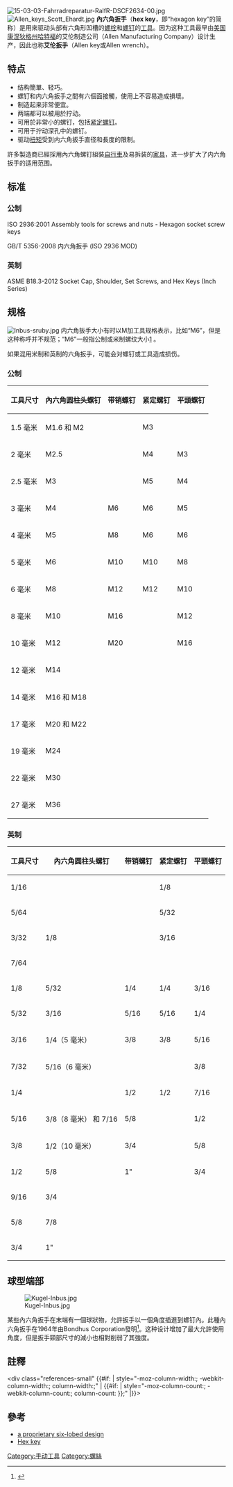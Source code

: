 {{noteTA
|G1=長度單位
|T=zh-cn:內六角扳手; zh-tw:內六角扳手; zh-hk:六角匙;
|1=zh-cn:內六角扳手; zh-tw:內六角扳手; zh-hk:六角匙;
}}
[[File:15-03-03-Fahrradreparatur-RalfR-DSCF2634-00.jpg|thumb]]
[[File:Allen_keys_Scott_Ehardt.jpg|thumb]]
'''內六角扳手'''（'''hex key'''，即“hexagon key”的简称）是用來驱动头部有六角形凹槽的[[螺栓|螺栓]]和[[螺钉|螺钉]]的[[工具|工具]]。因为这种工具最早由[[美国|美国]][[康涅狄格州|康涅狄格州]][[哈特福|哈特福]]的艾伦制造公司（Allen Manufacturing Company）设计生产，因此也称'''艾伦扳手'''（Allen key或Allen wrench）。

== 特点 ==
* 结构簡單、轻巧。
* 螺钉和内六角扳手之間有六個面接觸，使用上不容易造成損壞。
* 制造起来非常便宜。
* 两端都可以被用於拧动。
* 可用於非常小的螺钉，包括[[紧定螺钉|紧定螺钉]]。
* 可用于拧动深孔中的螺钉。
* 驱动[[扭矩|扭矩]]受到内六角扳手直径和長度的限制。

許多製造商已經採用內六角螺钉組裝[[自行車|自行車]]及易拆装的[[家具|家具]]，进一步扩大了内六角扳手的适用范围。

== 标准 ==
=== 公制 ===
ISO 2936:2001 Assembly tools for screws and nuts - Hexagon socket screw keys

GB/T 5356-2008 内六角扳手 (ISO 2936 MOD)

=== 英制 ===
ASME B18.3-2012 Socket Cap, Shoulder, Set Screws, and Hex Keys (Inch Series)

== 规格 ==
[[File:Inbus-sruby.jpg|thumb]]
内六角扳手大小有时以M加工具规格表示，比如“M6”，但是这种称呼并不规范；“M6”一般指公制或米制螺纹大小[http://en.wikipedia.org/wiki/ISO_metric_screw_thread#Designation] {{Wayback|url=http://en.wikipedia.org/wiki/ISO_metric_screw_thread#Designation |date=20201111193730 }}。

如果混用米制和英制的六角扳手，可能会对螺钉或工具造成损伤。

=== 公制 ===
{| border="1" class="wikitable" width=50%
!工具尺寸
!內六角圆柱头螺钉
!带销螺钉
!紧定螺钉
!平頭螺钉
|- align=center
| 1.5 毫米 ||M1.6 和 M2|| ||M3
|- align=center
| 2 毫米 ||M2.5 || ||M4||M3
|- align=center
| 2.5 毫米 ||M3|| ||M5||M4
|- align=center
| 3 毫米 ||M4||M6||M6||M5
|- align=center
| 4 毫米 ||M5||M8||M6||M6
|- align=center
| 5 毫米 ||M6||M10||M10||M8
|- align=center
| 6 毫米 ||M8||M12||M12||M10
|- align=center
| 8 毫米 ||M10||M16|| ||M12
|- align=center
| 10 毫米 ||M12||M20|| ||M16
|- align=center
| 12 毫米 ||M14|| || ||
|- align=center
| 14 毫米 ||M16 和 M18|| || ||
|- align=center
| 17 毫米 ||M20 和 M22|| || ||
|- align=center
| 19 毫米 ||M24|| || ||
|- align=center
| 22 毫米 ||M30|| || ||
|- align=center
| 27 毫米 ||M36|| || ||
|}

=== 英制 ===
{| border="1" class="wikitable" width=50%
!工具尺寸
!內六角圆柱头螺钉
!带销螺钉
!紧定螺钉
!平頭螺钉
|- align=center
| 1/16|| || ||1/8||
|- align=center
| 5/64 || || ||5/32||
|- align=center
| 3/32 ||1/8|| ||3/16||
|- align=center
| 7/64 || || || ||
|- align=center
| 1/8 ||5/32||1/4||1/4||3/16
|- align=center
| 5/32 ||3/16||5/16||5/16||1/4
|- align=center
| 3/16 ||1/4（5 毫米）||3/8||3/8||5/16
|- align=center
| 7/32 ||5/16（6 毫米）|| || ||3/8
|- align=center
| 1/4 || ||1/2||1/2||7/16
|- align=center
| 5/16 ||3/8（8 毫米） 和 7/16||5/8|| ||1/2
|- align=center
| 3/8 ||1/2（10 毫米）||3/4|| ||5/8
|- align=center
| 1/2 ||5/8||1"|| ||3/4
|- align=center
| 9/16 ||3/4|| || ||
|- align=center
| 5/8 ||7/8|| || ||
|- align=center
| 3/4 ||1"|| || ||
|}

== 球型端部 ==
[[File:Kugel-Inbus.jpg|thumb]]
</div>

某些內六角扳手在末端有一個球狀物，允許扳手以一個角度插進到螺钉內。此種內六角扳手在1964年由Bondhus Corporation發明<ref>{{cite web 
 |url=http://www.bondhus.com/features/balldrivers/ballends.htm 
 |title=Premiere ball end tools 
 |publisher=Bondhus Corporation 
 |deadurl=yes 
 |archiveurl=https://web.archive.org/web/20060319023015/http://www.bondhus.com/features/balldrivers/ballends.htm 
 |archivedate=2006-03-19 
 |accessdate=2008-10-20 
 }}</ref>。这种设计增加了最大允許使用角度，但是扳手頸部尺寸的減小也相對削弱了其強度。

== 註釋 ==
<div class="references-small" {{#if: {{{colwidth|}}}| style="-moz-column-width:{{{colwidth}}}; -webkit-column-width:{{{colwidth}}}; column-width:{{{colwidth}}};" | {{#if: {{{1|}}}| style="-moz-column-count:{{{1}}}; -webkit-column-count:{{{1}}}; column-count:{{{1}}} }};" |}}>
<references /></div>

== 參考 ==
{{Commonscat|Allen keys|內六角扳手}}
* [http://en.wikipedia.org/wiki/Torx a proprietary six-lobed design] {{Wayback|url=http://en.wikipedia.org/wiki/Torx |date=20201215232228 }}
* [http://en.wikipedia.org/wiki/Hex_key#cite_ref-1 Hex key] {{Wayback|url=http://en.wikipedia.org/wiki/Hex_key#cite_ref-1 |date=20201205173148 }}

{{螺絲起子類型}}

[[Category:手动工具|Category:手动工具]]
[[Category:螺絲|Category:螺絲]]